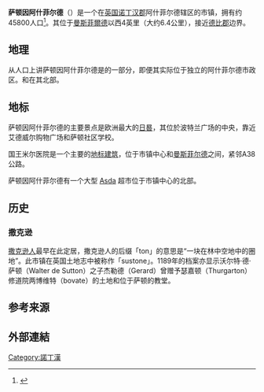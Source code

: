 {{noteTA
|G1=UK Places
|1=zh-cn:萨顿因阿什菲尔德; zh-tw:薩頓因阿什菲爾德; zh-hk:亞士菲的修頓;
|2=zh-cn:阿什菲尔德; zh-tw:阿什菲爾德; zh-hk:亞士菲;
|3=zh-cn:萨顿; zh-tw:薩頓; zh-hk:修頓;
|4=zh-hans:沃尔特; zh-hant:華特;
|5=zh-cn:斯坦顿丘; zh-tw:史丹頓丘; zh-hk:士丹頓山;
}}
{{infobox UK place
|country=      英格兰
|latitude=      53.1233
|longitude=      -1.2669
|map_type=      Nottinghamshire
|official_name=      Sutton-in-Ashfield
|population=      45,848
|shire_district=      [[Ashfield|Ashfield]]
|shire_county=      [[诺丁汉郡|诺丁汉郡]]
|region=      东米德兰兹
|constituency_westminster=      [[阿什菲尔德(英國國會選區)|阿什菲尔德]]
|post_town=      Sutton-in-Ashfield
|postcode_district=      NG17
|postcode_area=      NG
|dial_code=      01623
|os_grid_reference=      SK490587
|static_image=[[Image:Sutton_sundial_4.JPG|250px]]
|static_image_caption=<small>萨顿因阿什菲尔德日晷</small>
}}
'''萨顿因阿什菲尔德'''（{{lang-en|Sutton-in-Ashfield}}）是一个在[[英国|英国]][[诺丁汉郡|诺丁汉郡]]阿什菲尔德辖区的市镇，拥有约45800人口<ref>{{cite web |url=http://www.ashfield-dc.gov.uk/ccm/navigation/council--government-and-democracy/district-councillors-for-ashfield |title=存档副本 |accessdate=2014-04-07 |deadurl=yes |archiveurl=https://web.archive.org/web/20100329050826/http://www.ashfield-dc.gov.uk/ccm/navigation/council--government-and-democracy/district-councillors-for-ashfield/ |archivedate=2010-03-29 }}</ref>。其位于[[曼斯菲爾德|曼斯菲爾德]]以西4英里（大约6.4公里），接近[[德比郡|德比郡]]边界。

== 地理 ==
从人口上讲萨顿因阿什菲尔德是{{link-en|曼斯菲尔德城市群|Mansfield Urban Area}}的一部分，即便其实际位于独立的阿什菲尔德市政区。{{link-en|斯科比|Skegby}}和{{link-en|斯坦顿丘|Stanton Hill}}在其北部。

== 地标 ==
萨顿因阿什菲尔德的主要景点是欧洲最大的[[日晷|日晷]]，其位於波特兰广场的中央，靠近艾德威尔购物广场和萨顿社区学校。

国王米尔医院是一个主要的[http://www.geograph.org.uk/photo/856996 地标建筑]，位于市镇中心和[[曼斯菲尔德|曼斯菲尔德]]之间，紧邻A38公路。

萨顿因阿什菲尔德有一个大型 [[Asda|Asda]] 超市位于市镇中心的北部。

== 历史 ==
=== 撒克逊 ===
[[撒克逊人|撒克逊人]]最早在此定居，撒克逊人的后缀「ton」的意思是“一块在林中空地中的圈地”。此市镇在英国土地志中被称作「sustone」。1189年的档案亦显示沃尔特·德·萨顿（Walter de Sutton）之子杰勒德（Gerard）曾赠予瑟嘉顿（Thurgarton）修道院两博维特（bovate）的土地和位于萨顿的教堂。

== 参考来源 ==
{{reflist}}

== 外部連結 ==
{{commonscat-inline|Sutton in Ashfield}}

[[Category:諾丁漢|Category:諾丁漢]]